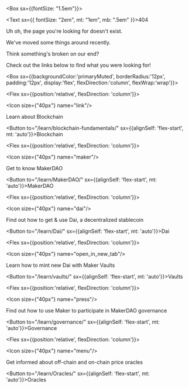 <Box sx={{fontSize: "1.5em"}}>

<Text sx={{ fontSize: "2em", mt: "1em", mb: ".5em" }}>404</Text>

Uh oh, the page you're looking for doesn't exist.

We've moved some things around recently.

Think something's broken on our end?

</Box>

<Callout secondary icon="dai">

Check out the links below to find what you were looking for!

</Callout>

<Accordion>

<Box sx={{backgroundColor:'primaryMuted', borderRadius:'12px', padding:'12px', display:'flex', flexDirection:'column', flexWrap:'wrap'}}>

<Chocolate>

<Flex sx={{position:'relative', flexDirection: 'column'}}>

<Icon size={"40px"} name="link"/>

Learn about Blockchain

<Button to="/learn/blockchain-fundamentals/" sx={{alignSelf: 'flex-start', mt: 'auto'}}>Blockchain</Button>

</Flex>

<Flex sx={{position:'relative', flexDirection: 'column'}}>

<Icon size={"40px"} name="maker"/>

Get to know MakerDAO

<Button to="/learn/MakerDAO/" sx={{alignSelf: 'flex-start', mt: 'auto'}}>MakerDAO</Button>

</Flex>

<Flex sx={{position:'relative', flexDirection: 'column'}}>

<Icon size={"40px"} name="dai"/>

Find out how to get & use Dai, a decentralized stablecoin

<Button to="/learn/Dai/" sx={{alignSelf: 'flex-start', mt: 'auto'}}>Dai</Button>

</Flex>

<Flex sx={{position:'relative', flexDirection: 'column'}}>

<Icon size={"40px"} name="open_in_new_tab"/>

Learn how to mint new Dai with Maker Vaults

<Button to="/learn/vaults/" sx={{alignSelf: 'flex-start', mt: 'auto'}}>Vaults</Button>

</Flex>

<Flex sx={{position:'relative', flexDirection: 'column'}}>

<Icon size={"40px"} name="press"/>

Find out how to use Maker to participate in MakerDAO governance

<Button to="/learn/governance/" sx={{alignSelf: 'flex-start', mt: 'auto'}}>Governance</Button>

</Flex>

<Flex sx={{position:'relative', flexDirection: 'column'}}>

<Icon size={"40px"} name="menu"/>

Get informed about off-chain and on-chain price oracles

<Button to="/learn/Oracles/" sx={{alignSelf: 'flex-start', mt: 'auto'}}>Oracles</Button>

</Flex>

</Chocolate>

</Box>

</Accordion>